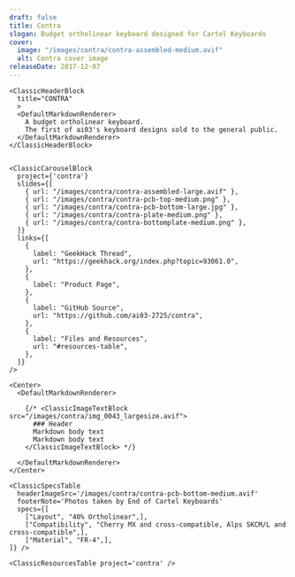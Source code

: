 ```yaml
---
draft: false
title: Contra
slogan: Budget ortholinear keyboard designed for Cartel Keyboards
cover:
  image: "/images/contra/contra-assembled-medium.avif"
  alt: Contra cover image
releaseDate: 2017-12-07
---
```


<DefaultLayout title={frontmatter.title}>

  <ClassicBlurredHeader src={frontmatter.cover.image} />

  <div class="container mx-auto">

    <ClassicHeaderBlock 
      title="CONTRA"
      >
      <DefaultMarkdownRenderer>
        A budget ortholinear keyboard.  
        The first of ai03's keyboard designs sold to the general public.
      </DefaultMarkdownRenderer>
    </ClassicHeaderBlock>


    <ClassicCarouselBlock 
      project={'contra'} 
      slides={[
        { url: "/images/contra/contra-assembled-large.avif" },
        { url: "/images/contra/contra-pcb-top-medium.png" },
        { url: "/images/contra/contra-pcb-bottom-large.jpg" },
        { url: "/images/contra/contra-plate-medium.png" },
        { url: "/images/contra/contra-bottomplate-medium.png" },
      ]} 
      links={[
        {
          label: "GeekHack Thread",
          url: "https://geekhack.org/index.php?topic=93061.0",
        },
        {
          label: "Product Page",
        },
        {
          label: "GitHub Source",
          url: "https://github.com/ai03-2725/contra",
        },
        {
          label: "Files and Resources",
          url: "#resources-table",
        },
      ]}
    />

    <Center>
      <DefaultMarkdownRenderer>

        {/* <ClassicImageTextBlock src="/images/contra/img_0043_largesize.avif">
          ### Header
          Markdown body text  
          Markdown body text  
        </ClassicImageTextBlock> */}

      </DefaultMarkdownRenderer>
    </Center>

    <ClassicSpecsTable 
      headerImageSrc='/images/contra/contra-pcb-bottom-medium.avif' 
      footerNote='Photos taken by End of Cartel Keyboards'
      specs={[
        ["Layout", "40% Ortholinear",],
        ["Compatibility", "Cherry MX and cross-compatible, Alps SKCM/L and cross-compatible",],
        ["Material", "FR-4",],
    ]} />

    <ClassicResourcesTable project='contra' />

  </div>

</DefaultLayout>
